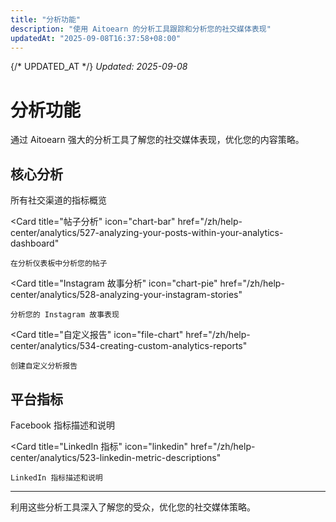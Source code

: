 ```yaml
---
title: "分析功能"
description: "使用 Aitoearn 的分析工具跟踪和分析您的社交媒体表现"
updatedAt: "2025-09-08T16:37:58+08:00"
---
```

{/* UPDATED_AT */}
_Updated: 2025-09-08_

# 分析功能

通过 Aitoearn 强大的分析工具了解您的社交媒体表现，优化您的内容策略。

## 核心分析

<CardGroup cols={2}>
  <Card
    title="指标概览"
    icon="chart-line"
    href="/zh/help-center/analytics/519-overview-of-metrics-across-all-social-channels"
  >
    所有社交渠道的指标概览
  </Card>
  
  <Card
    title="帖子分析"
    icon="chart-bar"
    href="/zh/help-center/analytics/527-analyzing-your-posts-within-your-analytics-dashboard"
  >
    在分析仪表板中分析您的帖子
  </Card>
  
  <Card
    title="Instagram 故事分析"
    icon="chart-pie"
    href="/zh/help-center/analytics/528-analyzing-your-instagram-stories"
  >
    分析您的 Instagram 故事表现
  </Card>
  
  <Card
    title="自定义报告"
    icon="file-chart"
    href="/zh/help-center/analytics/534-creating-custom-analytics-reports"
  >
    创建自定义分析报告
  </Card>
</CardGroup>

## 平台指标

<CardGroup cols={2}>
  <Card
    title="Facebook 指标"
    icon="facebook"
    href="/zh/help-center/analytics/520-facebook-metric-descriptions"
  >
    Facebook 指标描述和说明
  </Card>
  
  <Card
    title="LinkedIn 指标"
    icon="linkedin"
    href="/zh/help-center/analytics/523-linkedin-metric-descriptions"
  >
    LinkedIn 指标描述和说明
  </Card>
</CardGroup>

---

利用这些分析工具深入了解您的受众，优化您的社交媒体策略。
